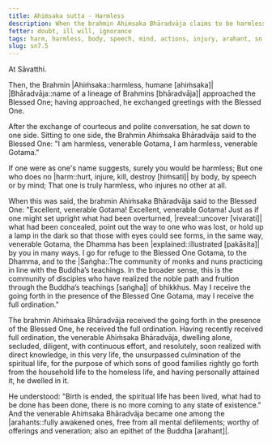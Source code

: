 ```yaml
---
title: Ahiṁsaka sutta - Harmless
description: When the brahmin Ahiṁsaka Bhāradvāja claims to be harmless, the Buddha explains what it truly means to be harmless.
fetter: doubt, ill will, ignorance
tags: harm, harmless, body, speech, mind, actions, injury, arahant, sn, sn7, sn1-11
slug: sn7.5
---
```


At Sāvatthi.

Then, the Brahmin |Ahiṁsaka::harmless, humane [ahiṁsaka]| |Bhāradvāja::name of a lineage of Brahmins [bhāradvāja]| approached the Blessed One; having approached, he exchanged greetings with the Blessed One.

After the exchange of courteous and polite conversation, he sat down to one side. Sitting to one side, the Brahmin Ahiṁsaka Bhāradvāja said to the Blessed One: "I am harmless, venerable Gotama, I am harmless, venerable Gotama."

If one were as one's name suggests,
surely you would be harmless;
But one who does no |harm::hurt, injure, kill, destroy [hiṁsati]| by body,
by speech or by mind;
That one is truly harmless,
who injures no other at all.

When this was said, the brahmin Ahiṁsaka Bhāradvāja said to the Blessed One: "Excellent, venerable Gotama! Excellent, venerable Gotama! Just as if one might set upright what had been overturned, |reveal::uncover [vivarati]| what had been concealed, point out the way to one who was lost, or hold up a lamp in the dark so that those with eyes could see forms, in the same way, venerable Gotama, the Dhamma has been |explained::illustrated [pakāsita]| by you in many ways. I go for refuge to the Blessed One Gotama, to the Dhamma, and to the |Saṅgha::The community of monks and nuns practicing in line with the Buddha’s teachings. In the broader sense, this is the community of disciples who have realized the noble path and fruition through the Buddha’s teachings [saṅgha]| of bhikkhus. May I receive the going forth in the presence of the Blessed One Gotama, may I receive the full ordination."

The brahmin Ahiṁsaka Bhāradvāja received the going forth in the presence of the Blessed One, he received the full ordination. Having recently received full ordination, the venerable Ahiṁsaka Bhāradvāja, dwelling alone, secluded, diligent, with continuous effort, and resolutely, soon realized with direct knowledge, in this very life, the unsurpassed culmination of the spiritual life, for the purpose of which sons of good families rightly go forth from the household life to the homeless life, and having personally attained it, he dwelled in it.

He understood: "Birth is ended, the spiritual life has been lived, what had to be done has been done, there is no more coming to any state of existence." And the venerable Ahiṁsaka Bhāradvāja became one among the |arahants::fully awakened ones, free from all mental defilements; worthy of offerings and veneration; also an epithet of the Buddha [arahant]|.